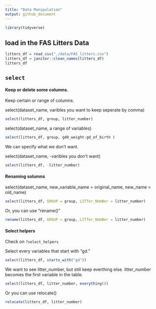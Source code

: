```yaml
---
title: "Data Manipulation"
output: github_document
---
```


```r
library(tidyverse)
```

## load in the FAS Litters Data

```r
litters_df = read_csv("./data/FAS_litters.csv")
litters_df = janitor::clean_names(litters_df)
litters_df
```

## `select`

#### Keep or delete some columns.

Keep certain or range of columns.

select(dataset_name, varibles you want to keep seperate by comma)
```r
select(litters_df, group, litter_number)
```

select(dataset_name, a range of variables)
```r
select(litters_df, group, gd0_weight:gd_of_birth )
```

We can specify what we don't want.

select(dataset_name, -varibles you don't want)
```r
select(litters_df, -litter_number)
```


#### Renaming solumns

select(dataset_name, new_variable_name = original_name, new_name = old_name)
```r
select(litters_df, GROUP = group, LITTer_NUmBer = litter_number)
```

Or, you can use "rename()"
```r
rename(litters_df, GROUP = group, LITTer_NUmBer = litter_number)
```

#### Select helpers
Check on `?select_helpers`

Select every variables that start with "gd."
```r
select(litters_df, starts_with("gd"))
```

We want to see litter_number, but still keep everthing else. litter_number becomes the first variable in the table.
```r
select(litters_df, litter_number, everything())
```

Or you can use relocate()
```r
relocate(litters_df, litter_number)
```



